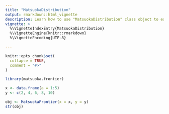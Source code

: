 ```yaml
---
title: "MatsuokaDistribution"
output: rmarkdown::html_vignette
description: Learn how to use "MatsuokaDistribution" class object to estimate the production frontier
vignette: >
  %\VignetteIndexEntry{MatsuokaDistribution}
  %\VignetteEngine{knitr::rmarkdown}
  %\VignetteEncoding{UTF-8}

---
```


```r
knitr::opts_chunk$set(
  collapse = TRUE,
  comment = "#>"
)
```

```r
library(matsuoka.frontier)

x <- data.frame(a = 1:5)
y <- c(2, 4, 6, 8, 10)

obj <- MatsuokaFrontier(x = x, y = y)
str(obj)
```
